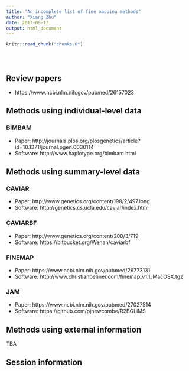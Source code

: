 ```yaml
---
title: "An incomplete list of fine mapping methods"
author: "Xiang Zhu"
date: 2017-09-12
output: html_document
---
```


<!-- The file analysis/chunks.R contains chunks that define default settings
shared across the workflowr files. -->
```r
knitr::read_chunk("chunks.R")
```

<!-- Update knitr chunk options -->
```r
```

<!-- Insert the date the file was last updated -->
```r
```

<!-- Insert the code version (Git commit SHA1) if Git repository exists and R
 package git2r is installed -->
```r
```

<!-- Add your analysis here -->

## Review papers

- https://www.ncbi.nlm.nih.gov/pubmed/26157023

## Methods using individual-level data 

### BIMBAM

- Paper: http://journals.plos.org/plosgenetics/article?id=10.1371/journal.pgen.0030114
- Software: http://www.haplotype.org/bimbam.html

## Methods using summary-level data 

### CAVIAR

- Paper: http://www.genetics.org/content/198/2/497.long
- Software: http://genetics.cs.ucla.edu/caviar/index.html

### CAVIARBF

- Paper: http://www.genetics.org/content/200/3/719
- Software: https://bitbucket.org/Wenan/caviarbf

### FINEMAP

- Paper: https://www.ncbi.nlm.nih.gov/pubmed/26773131
- Software: http://www.christianbenner.com/finemap_v1.1_MacOSX.tgz

### JAM

- Paper: https://www.ncbi.nlm.nih.gov/pubmed/27027514
- Software: https://github.com/pjnewcombe/R2BGLiMS

## Methods using external information

TBA

## Session information

<!-- Insert the session information into the document -->
```r
```
